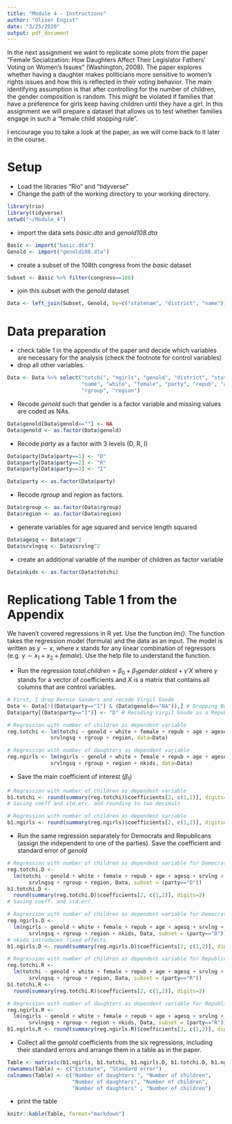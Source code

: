 ```yaml
---
title: "Module 4 - Instructions"
author: "Oliver Engist"
date: "3/25/2020"
output: pdf_document
---
```


In the next assignment we want to replicate some plots from the paper "Female Socialization: How Daughters Affect Their Legislator Fathers' Voting on Women's Issues" (Washington, 2008). The paper explores whether having a daughter makes politicians more sensitive to women's rights issues and how this is reflected in their voting behavior. The main identifying assumption is that after controlling for the number of children, the gender composition is random. This might be violated if families that have a preference for girls keep having children until they have a girl. In this assignment we will prepare a dataset that allows us to test whether families engage in such a "female child stopping rule".

I encourage you to take a look at the paper, as we will come back to it later in the course. 

# Setup

* Load the libraries "Rio" and "tidyverse"
* Change the path of the working directory to your working directory.

```r
library(rio)
library(tidyverse)
setwd("~/Module_4")
```

* import the data sets *basic.dta* and *genold108.dta*

```r
Basic <- import("basic.dta")
Genold <- import("genold108.dta")
```

* create a subset of the 108th congress from the *basic* dataset

```r
Subset <- Basic %>% filter(congress==108)
```

* join this subset with the *genold* dataset

```r
Data <- left_join(Subset, Genold, by=c("statenam", "district", "name"))
```
# Data preparation

* check table 1 in the appendix of the paper and decide which variables are necessary for the analysis (check the footnote for control variables)
* drop all other variables.
```r
Data <- Data %>% select("totchi", "ngirls", "genold", "district", "statenam",
                        "name", "white", "female", "party", "repub", "age", "srvlng", 
                        "rgroup", "region")
```

* Recode *genold* such that gender is a factor variable and missing values are coded as NAs.
```r
Data$genold[Data$genold==""] <- NA
Data$genold <- as.factor(Data$genold)
```

* Recode *party* as a factor with 3 levels (D, R, I)
```r
Data$party[Data$party==1] <- "D"
Data$party[Data$party==2] <- "R"
Data$party[Data$party==3] <- "I"

Data$party <- as.factor(Data$party)
```

* Recode *rgroup* and *region* as factors.
```r
Data$rgroup <- as.factor(Data$rgroup)
Data$region <- as.factor(Data$region)
```

* generate variables for age squared and service length squared
```r
Data$agesq <- Data$age^2
Data$srvlngsq <- Data$srvlng^2
```

* create an additional variable of the number of children as factor variable
```r
Data$nkids <- as.factor(Data$totchi)
```

# Replicationg Table 1 from the Appendix

We haven't covered regressions in R yet. Use the function *lm()*. The function takes the regression model (formula) and the data as an input. The model is written as $y \sim x$, where $x$ stands for any linear combination of regressors (e.g. $y \sim x_1 + x_2 + female$). Use the help file to understand the function.

* Run the regression $total.children = \beta_0 + \beta_1 gender.oldest + \gamma'X$ where $\gamma$ stands for a vector of coefficients and $X$ is a matrix that contains all columns that are control variables.\footnote{This is just a short notation instead of writing the full model with all control variables $totchi = \beta_0 + \beta_1 genold + \gamma_1 age + \gamma_2 age^2 + \gamma_3 Democrat + ... + \epsilon$ which quickly gets out of hand for large models.}
```r
# First, I drop Bernie Sanders and recode Virgil Goode
Data <- Data[!((Data$party=="I") & (Data$genold=="NA")),] # Dropping Bernie Sanders
Data$party[(Data$party=="I")] <- "D" # Recoding Virgil Goode as a Republican

# Regression with number of children as dependent variable
reg.totchi <- lm(totchi ~ genold + white + female + repub + age + agesq + srvlng + 
              srvlngsq + rgroup + region, data=Data)

# Regression with number of daughters as dependent variable
reg.ngirls <- lm(ngirls ~ genold + white + female + repub + age + agesq + srvlng + 
              srvlngsq + rgroup + region + nkids, data=Data)
```

* Save the main coefficient of interest ($\beta_1$)
```r
# Regression with number of children as dependent variable
b1.totchi <- round(summary(reg.totchi)$coefficients[2, c(1,2)], digits=2)
# Saving coeff and std.err. and rounding to two decimals 

# Regression with number of children as dependent variable
b1.ngirls <- round(summary(reg.ngirls)$coefficients[2, c(1,2)], digits=2)
```


* Run the same regression separately for Democrats and Republicans (assign the independent to one of the parties). Save the coefficient and standard error of *genold*
```r
# Regression with number of children as dependent variable for Democrats
reg.totchi.D <- 
  lm(totchi ~ genold + white + female + repub + age + agesq + srvlng + 
       srvlngsq + rgroup + region, Data, subset = (party=="D"))
b1.totchi.D <- 
  round(summary(reg.totchi.D)$coefficients[2, c(1,2)], digits=2) 
# Saving coeff. and std.err. 

# Regression with number of children as dependent variable for Democrats
reg.ngirls.D <- 
  lm(ngirls ~ genold + white + female + repub + age + agesq + srvlng + 
       srvlngsq + rgroup + region + nkids, Data, subset = (party=="D"))
# nkids introduces fixed effects
b1.ngirls.D <- round(summary(reg.ngirls.D)$coefficients[2, c(1,2)], digits=2)

# Regression with number of children as dependent variable for Republicans
reg.totchi.R <- 
  lm(totchi ~ genold + white + female + repub + age + agesq + srvlng + 
       srvlngsq + rgroup + region, Data, subset = (party=="R"))
b1.totchi.R <- 
  round(summary(reg.totchi.R)$coefficients[2, c(1,2)], digits=2)

# Regression with number of daughters as dependent variable for Republicans
reg.ngirls.R <- 
  lm(ngirls ~ genold + white + female + repub + age + agesq + srvlng + 
       srvlngsq + rgroup + region + nkids, Data, subset = (party=="R"))
b1.ngirls.R <- round(summary(reg.ngirls.R)$coefficients[2, c(1,2)], digits=2)
```



* Collect all the *genold* coefficients from the six regressions, including their standard errors and arrange them in a table as in the paper.
```r
Table <- matrix(c(b1.ngirls, b1.totchi, b1.ngirls.D, b1.totchi.D, b1.ngirls.R, b1.totchi.R), nrow=2, ncol=6)
rownames(Table) <- c("Estimate", "Standard error")
colnames(Table) <- c("Number of daughters ", "Number of children", 
                     "Number of daughters", "Number of children", 
                     "Number of daughters" , "Number of children")
```

* print the table
```r
knitr::kable(Table, format="markdown")
```





